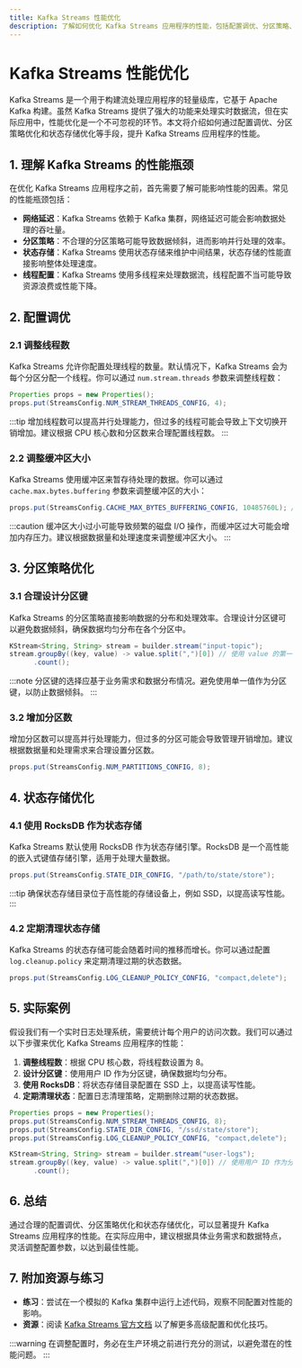 ```yaml
---
title: Kafka Streams 性能优化
description: 了解如何优化 Kafka Streams 应用程序的性能，包括配置调优、分区策略、状态存储优化等关键技巧。
---
```


# Kafka Streams 性能优化

Kafka Streams 是一个用于构建流处理应用程序的轻量级库，它基于 Apache Kafka 构建。虽然 Kafka Streams 提供了强大的功能来处理实时数据流，但在实际应用中，性能优化是一个不可忽视的环节。本文将介绍如何通过配置调优、分区策略优化和状态存储优化等手段，提升 Kafka Streams 应用程序的性能。

## 1. 理解 Kafka Streams 的性能瓶颈

在优化 Kafka Streams 应用程序之前，首先需要了解可能影响性能的因素。常见的性能瓶颈包括：

- **网络延迟**：Kafka Streams 依赖于 Kafka 集群，网络延迟可能会影响数据处理的吞吐量。
- **分区策略**：不合理的分区策略可能导致数据倾斜，进而影响并行处理的效率。
- **状态存储**：Kafka Streams 使用状态存储来维护中间结果，状态存储的性能直接影响整体处理速度。
- **线程配置**：Kafka Streams 使用多线程来处理数据流，线程配置不当可能导致资源浪费或性能下降。

## 2. 配置调优

### 2.1 调整线程数

Kafka Streams 允许你配置处理线程的数量。默认情况下，Kafka Streams 会为每个分区分配一个线程。你可以通过 `num.stream.threads` 参数来调整线程数：

```java
Properties props = new Properties();
props.put(StreamsConfig.NUM_STREAM_THREADS_CONFIG, 4);
```

:::tip
增加线程数可以提高并行处理能力，但过多的线程可能会导致上下文切换开销增加。建议根据 CPU 核心数和分区数来合理配置线程数。
:::

### 2.2 调整缓冲区大小

Kafka Streams 使用缓冲区来暂存待处理的数据。你可以通过 `cache.max.bytes.buffering` 参数来调整缓冲区的大小：

```java
props.put(StreamsConfig.CACHE_MAX_BYTES_BUFFERING_CONFIG, 10485760L); // 10MB
```

:::caution
缓冲区大小过小可能导致频繁的磁盘 I/O 操作，而缓冲区过大可能会增加内存压力。建议根据数据量和处理速度来调整缓冲区大小。
:::

## 3. 分区策略优化

### 3.1 合理设计分区键

Kafka Streams 的分区策略直接影响数据的分布和处理效率。合理设计分区键可以避免数据倾斜，确保数据均匀分布在各个分区中。

```java
KStream<String, String> stream = builder.stream("input-topic");
stream.groupBy((key, value) -> value.split(",")[0]) // 使用 value 的第一个字段作为分区键
      .count();
```

:::note
分区键的选择应基于业务需求和数据分布情况。避免使用单一值作为分区键，以防止数据倾斜。
:::

### 3.2 增加分区数

增加分区数可以提高并行处理能力，但过多的分区可能会导致管理开销增加。建议根据数据量和处理需求来合理设置分区数。

```java
props.put(StreamsConfig.NUM_PARTITIONS_CONFIG, 8);
```

## 4. 状态存储优化

### 4.1 使用 RocksDB 作为状态存储

Kafka Streams 默认使用 RocksDB 作为状态存储引擎。RocksDB 是一个高性能的嵌入式键值存储引擎，适用于处理大量数据。

```java
props.put(StreamsConfig.STATE_DIR_CONFIG, "/path/to/state/store");
```

:::tip
确保状态存储目录位于高性能的存储设备上，例如 SSD，以提高读写性能。
:::

### 4.2 定期清理状态存储

Kafka Streams 的状态存储可能会随着时间的推移而增长。你可以通过配置 `log.cleanup.policy` 来定期清理过期的状态数据。

```java
props.put(StreamsConfig.LOG_CLEANUP_POLICY_CONFIG, "compact,delete");
```

## 5. 实际案例

假设我们有一个实时日志处理系统，需要统计每个用户的访问次数。我们可以通过以下步骤来优化 Kafka Streams 应用程序的性能：

1. **调整线程数**：根据 CPU 核心数，将线程数设置为 8。
2. **设计分区键**：使用用户 ID 作为分区键，确保数据均匀分布。
3. **使用 RocksDB**：将状态存储目录配置在 SSD 上，以提高读写性能。
4. **定期清理状态**：配置日志清理策略，定期删除过期的状态数据。

```java
Properties props = new Properties();
props.put(StreamsConfig.NUM_STREAM_THREADS_CONFIG, 8);
props.put(StreamsConfig.STATE_DIR_CONFIG, "/ssd/state/store");
props.put(StreamsConfig.LOG_CLEANUP_POLICY_CONFIG, "compact,delete");

KStream<String, String> stream = builder.stream("user-logs");
stream.groupBy((key, value) -> value.split(",")[0]) // 使用用户 ID 作为分区键
      .count();
```

## 6. 总结

通过合理的配置调优、分区策略优化和状态存储优化，可以显著提升 Kafka Streams 应用程序的性能。在实际应用中，建议根据具体业务需求和数据特点，灵活调整配置参数，以达到最佳性能。

## 7. 附加资源与练习

- **练习**：尝试在一个模拟的 Kafka 集群中运行上述代码，观察不同配置对性能的影响。
- **资源**：阅读 [Kafka Streams 官方文档](https://kafka.apache.org/documentation/streams/) 以了解更多高级配置和优化技巧。

:::warning
在调整配置时，务必在生产环境之前进行充分的测试，以避免潜在的性能问题。
:::